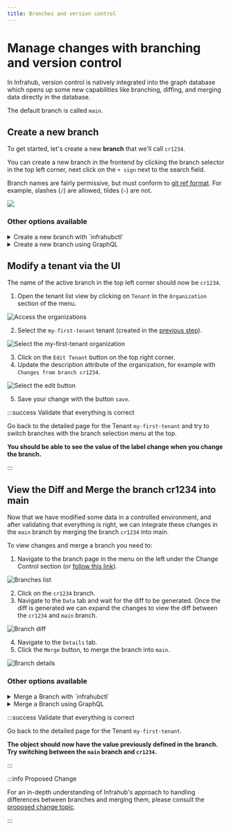 ```yaml
---
title: Branches and version control
---
```


# Manage changes with branching and version control

In Infrahub, version control is natively integrated into the graph database which opens up some new capabilities like branching, diffing, and merging data directly in the database.

The default branch is called `main`.

## Create a new branch

To get started, let's create a new **branch** that we'll call `cr1234`.

You can create a new branch in the frontend by clicking the branch selector in the top left corner, next click on the `+ sign` next to the search field.

Branch names are fairly permissive, but must conform to [git ref format](https://git-scm.com/docs/git-check-ref-format). For example, slashes (`/`) are allowed, tildes (`~`) are not.

![](../../media/tutorial_1_branch_creation.png)

### Other options available

<details>
  <summary>Create a new branch with `infrahubctl`</summary>

  Use the command below to create a new branch named `cr1234`

  ```shell
  infrahubctl branch create cr1234
  ```

  :::info

  Execute `invoke demo.cli-git` to start a shell session that will give you access to `infrahubctl`.

  :::
</details>

<details>
  <summary>Create a new branch using GraphQL</summary>

  Use the GraphQL mutation below to create a new branch named `cr1234`. In GraphQL a 'mutation' is used
  whenever you want to change data, i.e., create, update, or delete. For reading data a 'query' is used.

  ```graphql
  # Endpoint : http://127.0.0.1:8000/graphql/main
  mutation {
    BranchCreate(data: { name: "cr1234" }) {
      ok
      object {
        id
        name
      }
    }
  }
  ```

  You'll need to provide a header to execute this operation:

  ```yaml
  X-INFRAHUB-KEY: 06438eb2-8019-4776-878c-0941b1f1d1ec
  ```

</details>

## Modify a tenant via the UI

The name of the active branch in the top left corner should now be `cr1234`.

1. Open the tenant list view by clicking on `Tenant` in the `Organization` section of the menu.

![Access the organizations](../../media/tutorial_1_organizations.png)

2. Select the `my-first-tenant` tenant (created in the [previous step](./creating-an-object.mdx)).

![Select the my-first-tenant organization](../../media/tutorial_1_organization_details.png)

3. Click on the `Edit Tenant` button on the top right corner.
4. Update the description attribute of the organization, for example with `Changes from branch cr1234`.

![Select the `edit` button](../../media/tutorial_1_organization_edit.png)

5. Save your change with the button `save`.

:::success Validate that everything is correct

Go back to the detailed page for the Tenant `my-first-tenant` and try to switch branches with the branch selection menu at the top.

**You should be able to see the value of the label change when you change the branch.**

:::

## View the Diff and Merge the branch cr1234 into main

Now that we have modified some data in a controlled environment, and after validating that everything is right, we can integrate these changes in the `main` branch by merging the branch `cr1234` into main.

To view changes and merge a branch you need to:

1. Navigate to the branch page in the menu on the left under the Change Control section (or [follow this link](http://localhost:8000/branches/)).

![Branches list](../../media/tutorial_1_branch_list.png)

2. Click on the `cr1234` branch.
3. Navigate to the `Data` tab and wait for the diff to be generated. Once the diff is generated we can expand the changes to view the diff between the `cr1234` and `main` branch.

![Branch diff](../../media/tutorial_1_branch_diff.png)

4. Navigate to the `Details` tab.
5. Click the `Merge` button, to merge the branch into `main`.

![Branch details](../../media/tutorial_1_branch_details.png)

### Other options available

<details>
  <summary>Merge a Branch with `infrahubctl`</summary>

  Use the command below to create a new branch named `cr1234`.

  ```shell
  infrahubctl branch merge cr1234
  ```

  :::info

  Execute `invoke demo.cli-git` to start a shell session that will give you access to `infrahubctl`

  :::

</details>

<details>
  <summary>Merge a Branch using GraphQL</summary>

  Use the GraphQL query below to merge the branch named `cr1234`:

  ```graphql
  # Endpoint : http://127.0.0.1:8000/graphql/main
  mutation {
    BranchMerge(data: { name: "cr1234" }) {
      ok
      object {
        id
        name
      }
    }
  }
  ```

  You'll need to provide a header to execute this operation:

  ```yaml
  X-INFRAHUB-KEY: 06438eb2-8019-4776-878c-0941b1f1d1ec
  ```

</details>

:::success Validate that everything is correct

Go back to the detailed page for the Tenant `my-first-tenant`.

**The object should now have the value previously defined in the branch. Try switching between the `main` branch and `cr1234`.**

:::

:::info Proposed Change

For an in-depth understanding of Infrahub's approach to handling differences between branches and merging them, please consult the  [proposed change topic](/topics/proposed-change).

:::
